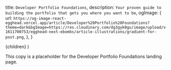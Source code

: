   title: `Developer Portfolio Foundations`,
  description: `Your proven guide to building the portfolio that gets you where you want to be`,
  ogImage: {
    url: `https://og-image-react-egghead.vercel.app/article/Developer%20Portfolio%20Foundations?theme=dark&bgImage=https://res.cloudinary.com/dg3gyk0gu/image/upload/v1611700753/egghead-next-ebombs/article-illustrations/gradient-for-post.png`,
  },
}

  <UltimateGuide meta={meta}>{children}</UltimateGuide>
)

This copy is a placeholder for the Developer Portfolio Foundations landing page.


<EmailEntryForm
  campaignAttribute="portfolio_foundations"
  title="Your Developer Portfolio Furthers Your Career"
  subTitle="Build your foundation with these proven steps."
  buttonText="Get the Guide!"
/>
